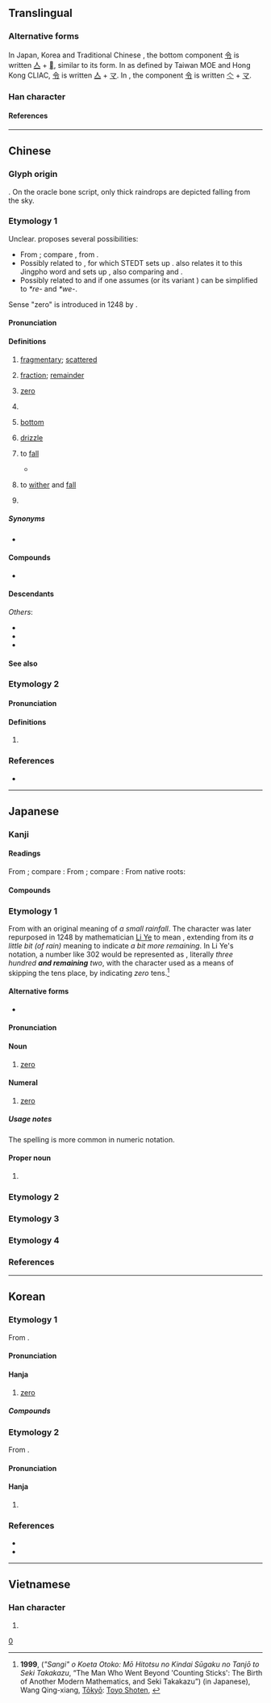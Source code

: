 {{also|〇|𩆖}}
{{character info}}
{{character info|0xf9b2}}

{{commonscat}}
==Translingual==
{{CJKV-forms|零|零|零|零}}
{{stroke order|strokes=13}}
{{stroke order|type=animate}}

===Alternative forms===
In Japan, Korea and Traditional Chinese {{w|jiu zixing}}, the bottom component [[令]] is written [[亼]] + [[𰆊]], similar to its {{w|Kangxi dictionary}} form. In {{w|traditional Chinese}} as defined by Taiwan MOE and Hong Kong CLIAC, [[令]] is written [[亼]] + [[マ]]. In {{w|simplified Chinese}}, the component [[令]] is written [[亽]] + [[マ]].

===Han character===
{{Han char|rn=173|rad=雨|as=05|sn=13|four=10307|canj=MBOII|ids=⿱[[雨|⻗]][[令]]}}

====References====
{{Han ref|kx=1372.100|dkj=42242|dj=1880.050|hdz=64061.010|uh=96F6}}
{{Han ref|uh=F9B2}}

----

==Chinese==
{{zh-forms|ss=⿱⿻丅⿱冖⿰丶丶令|alt=𠏡,𡈍,𤅫,𥥋,𮖿,𩂙,霗,𩃞,𩅶,𩆖,𩆼,⿳⻗人𰆊}}

===Glyph origin===
{{Han etym}}
{{Han compound|雨|t1=rain|令|ls=psc|c1=s|c2=p}}. On the oracle bone script, only thick raindrops are depicted falling from the sky.

===Etymology 1===
Unclear. {{zh-ref|Schuessler (2007)}} proposes several possibilities:
* From {{der|zh|aav}}; compare {{cog|km|ភ្លៀង||rain}}, from {{cog|mkh-pro|*(p)liɲ ~ *(p)liəɲ ~ (p)liiɲ||sky, rain}}.
* Possibly related to {{cog|kac|marang||rain}}, for which STEDT sets up {{inh|zh|sit-pro|*m/s-raŋ||rain}}. {{zh-ref|Starostin}} also relates it to this Jingpho word and sets up {{inh|zh|sit-pro||*rēŋ|to drop}}, also comparing {{cog|bo|སྤྲིན||cloud}} and {{cog|my|ရည်||liquid; juice}}.
* Possibly related to {{och-l|隕|to drop}} and {{och-l|霣|to rain; to fall down like rain}} if one assumes {{inh|zh|sit-pro|*r/s/g-wa||water; rain}} (or its variant {{m|sit-pro||*rwe-}}) can be simplified to ''*re-'' and ''*we-''.

Sense "zero" is introduced in 1248 by {{coinage|zh|Li Ye|nat=Chinese|occ=mathematician|w=Li Ye (mathematician)|notext=1|nobycat=y}}.

====Pronunciation====
{{zh-pron
|m=líng
|m-s=nin2
|dg=лин1
|c=ling4,leng4,leng4-2
|c_note=ling4 - literary; leng4, leng4-2 - vernacular (small remaining quantity)
|c-t=len3,liang3,liang3*
|c-t_note=len3 - literary; liang3, liang3* - vernacular (small remaining quantity)
|g=lin4/liang4
|g_note=lin4 - literary; liang4 - vernacular
|h=pfs=làng;gd=lang2
|j=ling1
|mb=lâing
|md=lìng
|mn=ml,jj,ct,tw:lêng/ml,jj,ct,tw:lân
|mn_note=lêng - literary; lân - vernacular (“fragmentary”)
|mn-t=lêng5/lang5
|mn-t_note=lêng5 - literary; lang5 - vernacular (“fragmentary”)
|w=3lin
|x=lin2
|mc=2+3
|oc=1,2+3
|ma=y
|cat=v,n,num,pn
}}

====Definitions====
{{zh-hanzi}}

# [[fragmentary]]; [[scattered]]
#: {{zh-x|零星|fragmentary}}
# [[fraction]]; [[remainder]]
# {{senseid|zh|Q204}} [[zero]] {{defdate|from 1248}}
#: {{zh-x|一 減 一 等於 零。|One minus one equals '''zero'''.}}
#: {{zh-x|三 點 零 五 分|three '''oh''' five}}
#: {{zh-x|七 百 零 三|seven hundred and three}}
#: {{zh-x|二-零-零-一 年|year 2'''00'''1}}
#: {{zh-x|從 零 開始|Start from scratch}}
#: {{zh-alt-inline|〇}}
#: {{zh-hyper|實數|有理數|整數}}
#: {{zh-cot|正數|負數}}
# {{lb|zh|Cantonese|Hakka|Min Bei|Min Dong}} {{n-g|Used after a number or a classifier to express a small remaining quantity.}}
#: {{zh-x|廿 零{leng4} 蚊|twenty-'''something''' dollars|C}}
#: {{zh-x|分 零{leng4} 兩 分鐘|one to two minutes|C}}
#: {{zh-x|七十 零{leng4-2}|seventy-'''something'''|C}}
# {{lb|zh|gay slang}} [[bottom]]
#: {{zh-alt-inline|0}}
# {{lb|zh|obsolete}} [[drizzle]]
# {{lb|zh|of precipitation or tears}} to [[fall]]
#: {{zh-x|感激涕零|grateful to tears}}
#* {{zh-x|念 彼 共 人，涕 零 如 雨。|I think of those [at court] in their offices,<br>And my tears '''flow down''' like rain.|ref=Shijing}}
# {{lb|zh|of plants or flowers}} to [[wither]] and [[fall]]
#: {{zh-x|凋零|to wither and fall}}
# {{surname|zh}}

=====Synonyms=====
* {{see derivation subpage|Drizzle, fall, fragmentary}}

====Compounds====
* {{see derivation subpage|Drizzle, fall, fragmentary}}

====Descendants====
{{CJKV||れい|령|linh}}
''Others'':
* {{desc|pcc|lingz|bor=1}}
* {{desc|khb|ᦟᦲᧃᧉ|bor=1}}
* {{desc|za|lingz|bor=1}}

====See also====
{{Chinese-numbers}}

===Etymology 2===

====Pronunciation====
{{zh-pron
|m=lián
|c=lin4
|mc=1
|oc=n,1
|cat=
}}

====Definitions====
{{zh-hanzi}}

# {{zh-only|先零||西零}}

===References===
* {{R:yue:Hanzi}}

{{zh-cat|Beginning|LGBT|Zero}}
{{cln|zh|cardinal numbers|numeral symbols|numerals}}

----

==Japanese==
{{cardinalbox|ja||0|1||一}}

===Kanji===
{{ja-kanji|grade=c|rs=雨05}}

====Readings====
From {{der|ja|ltc|-}} {{ltc-l|零|id=2}}; compare {{cog|cmn|零|tr=líng}}:
{{ja-readings
|goon=りょう<りやう
|kanon=れい
}}
From {{der|ja|ltc|-}} {{ltc-l|零|id=1}}; compare {{cog|cmn|零|tr=lián}}:
{{ja-readings
|goon=れん
|kanon=れん
}}
From native {{w|Japanese_language|Japanese}} roots:
{{ja-readings
|kun=あ-ゆ, あ-える, あ-えす, あ-やす, お-ちる, こぼ-す, こぼ-る, こぼ-れる, しずく-<しづく-, ゼロ-
}}

====Compounds====
{{col2-u|ja
|{{ja-r|零%雨|れい%う}}
|{{ja-r|零%下|れい%か}}: [[sub-zero]]
|{{ja-r|零%砕|れい%さい}}
|{{ja-r|零%細|れい%さい}}
|{{ja-r|零%散|れい%さん}}
|{{ja-r|零%星|れい%せい}}
|{{ja-r|零%戦|^れい%せん}}
|{{ja-r|零%楮|れい%ちょ}}
|{{ja-r|零%凋|れい%ちょう}}
|{{ja-r|零%丁|れい%てい}} ({{ja-r|令%丁|れい%てい|rom=-}})
|{{ja-r|零%点|れい%てん}}
|{{ja-r|零%度|れい%ど}}
|{{ja-r|零%敗|れい%はい}}
|{{ja-r|零%廃|れい%はい}}
|{{ja-r|零%買|れい%ばい}}
|{{ja-r|零%売|れい%ばい}}
|{{ja-r|零%封|れい%ふう}}
|{{ja-r|零%墨|れい%ぼく}}
|{{ja-r|零%本|れい%ほん}}
|{{ja-r|零%余|れい%よ}}
|{{ja-r|零%落|れい%らく}}
|{{ja-r|零%乱|れい%らん}}
|{{ja-r|零%涙|れい%るい}}
|{{ja-r|零%露|れい%ろ}}
|{{ja-r|零%戦|^ゼロ%せん}}
|{{ja-r|零%和|ゼロ%わ}}: [[zero-sum]]
|{{ja-r|先%零|^せん%れん}}
}}

===Etymology 1===
{{ja-kanjitab|yomi=kanon|れい}}
From {{der|ja|ltc|sort=れい|-}} {{ltc-l|零|id=2}} with an original meaning of ''a small rainfall''. The character was later repurposed in 1248 by mathematician [[w:Li Ye (mathematician)|Li Ye]] to mean {{m|en|zero}}, extending from its ''a little bit (of rain)'' meaning to indicate ''a bit more remaining''. In Li Ye's notation, a number like 302 would be represented as {{m|zh|三}}{{m|zh|百}}{{m|zh|零}}{{m|zh|二}}, literally ''three hundred '''and remaining''' two'', with the {{m|zh|零}} character used as a means of skipping the tens place, by indicating ''zero'' tens.<ref>'''1999''', {{lang|ja|「算木」を超えた男: もう一つの近代数学の誕生と関孝和}} (''"Sangi" o Koeta Otoko: Mō Hitotsu no Kindai Sūgaku no Tanjō to Seki Takakazu'', “The Man Who Went Beyond 'Counting Sticks': The Birth of Another Modern Mathematics, and Seki Takakazu”) (in Japanese), Wang Qing-xiang, [[w:Tokyo|Tōkyō]]: [https://web.archive.org/web/20071025052930/http://www.toyoshoten.co.jp/ Toyo Shoten], {{ISBN|4-88595-226-3}}</ref>

====Alternative forms====
* {{ja-l|〇}}

====Pronunciation====
{{ja-pron|yomi=kanon|れい|acc=1|acc_ref=DJR}}

====Noun====
{{ja-noun|れい}}

# [[zero]]

====Numeral====
{{ja-pos|numeral|れい}}

# [[zero]]

=====Usage notes=====
The {{ja-l|〇}} spelling is more common in numeric notation.

====Proper noun====
{{ja-pos|proper|れい}}

# {{given name|ja|sort=れい|male}}

===Etymology 2===
{{ja-kanjitab|yomi=k|こぼ|o1=し}}
{{ja-see|零し}}

===Etymology 3===
{{ja-kanjitab|yomi=k|こぼ|o1=れ}}
{{ja-see|零れ}}

===Etymology 4===
{{ja-kanjitab|yomi=k|ぜろ|ateji=y}}
{{ja-see|ゼロ}}

===References===
<references/>

{{japanese number}}

[[Category:Japanese numeral symbols|0]]

----

==Korean==

===Etymology 1===
From {{der|ko|ltc|sort=령|-}} {{ltc-l|零|id=2+3}}.

====Pronunciation====
{{ko-hanja-pron|령|영}}

====Hanja====
{{ko-hanja-search}}
{{ko-hanja|떨어지다|떨어질|령||영}}

# [[zero]]

=====Compounds=====
{{der-top|Compounds}}
{{ko-l/multi|data=
* {{ko-l/args|零簡|영간}}
* {{ko-l/args|零絹|영견}}
* {{ko-l/args|零絹殘墨|영견잔묵}}
* {{ko-l/args|零度|영도}}
* {{ko-l/args|零落|영락}}
* {{ko-l/args|零落掃地|영락소지}}
* {{ko-l/args|零靈碎碎|영령쇄쇄}}
* {{ko-l/args|零零碎碎|영령쇄쇄}}
* {{ko-l/args|零零瑣瑣|영령쇄쇄}}
* {{ko-l/args|零露|영로}}
* {{ko-l/args|零淚|영루}}
* {{ko-l/args|靈買|영매}}
* {{ko-l/args|靈賣|영매}}
* {{ko-l/args|零賣所|영매소}}
* {{ko-l/args|零墨|영묵}}
* {{ko-l/args|零本|영본}}
* {{ko-l/args|零散|영산}}
* {{ko-l/args|零上|영상}}
* {{ko-l/args|零羨|영선}}
* {{ko-l/args|零星|영성}}
* {{ko-l/args|零細|영세}}
* {{ko-l/args|零碎|영쇄}}
* {{ko-l/args|零瑣|영쇄}}
* {{ko-l/args|零時|영시}}
* {{ko-l/args|零餘|영여}}
* {{ko-l/args|零染|영염}}
* {{ko-l/args|零雨|영우}}
* {{ko-l/args|零元|영원}}
* {{ko-l/args|零殘|영잔}}
* {{ko-l/args|零在|영재}}
* {{ko-l/args|零賊|영적}}
* {{ko-l/args|零錢|영전}}
* {{ko-l/args|零點|영점}}
* {{ko-l/args|零丁|영정}}
* {{ko-l/args|零丁孤苦|영정고고}}
* {{ko-l/args|零濟|영제}}
* {{ko-l/args|零凋|영조}}
* {{ko-l/args|零糶|영조}}
* {{ko-l/args|零條|영조}}
* {{ko-l/args|零則必虧|영즉필휴}}
* {{ko-l/args|零替|영체}}
* {{ko-l/args|零墜|영추}}
* {{ko-l/args|零縮|영축}}
* {{ko-l/args|零唾|영타}}
* {{ko-l/args|零下|영하}}
* {{ko-l/args|零歇|영헐}}
* {{ko-l/args|孤苦零丁|고고영정}}
* {{ko-l/args|斷簡零墨|단간영묵}}
* {{ko-l/args|自零|자령}}
* {{ko-l/args|丁零|정령}}
* {{ko-l/args|凋零|조령}}
* {{ko-l/args|七零八落|칠령팔락}}
* {{ko-l/args|飄零|표령}}
}}
{{der-bottom}}

===Etymology 2===
From {{der|ko|ltc|sort=련|-}} {{ltc-l|零|id=1}}.

====Pronunciation====
{{ko-hanja-pron|련|연}}

====Hanja====
{{ko-hanja-search}}
{{ko-hanja|[[종족]] [[이름]]|련||연}}

# {{rfdef|ko|sort=련}}

===References===
* {{R:hanjadoc|13787}}
* {{R:zonmal|38646}}

----

==Vietnamese==

===Han character===
{{vi-readings|readings=lênh,linh,rinh|rs=雨05}}

# {{rfdef|vi|sort=雨05}}